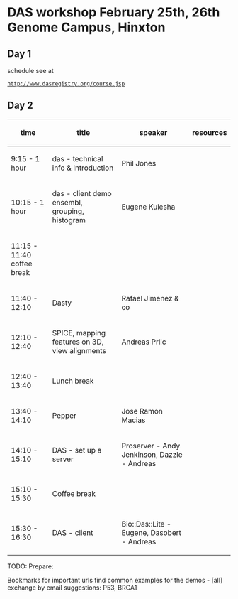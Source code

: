 =DAS workshop February 25th, 26th Genome Campus, Hinxton=

==Day 1==
schedule see at
 [http://www.dasregistry.org/course.jsp http://www.dasregistry.org/course.jsp]

==Day 2==


{| class="wikitable"
|-
! time
! title
! speaker
! resources
|-
| 9:15 - 1 hour
| das - technical info & Introduction 
| Phil Jones 
|  
|-
| 10:15 - 1 hour
| das - client demo ensembl, grouping, histogram
| Eugene Kulesha
|
|-
| 11:15 - 11:40 coffee break
| 
| 
|-
| 11:40 - 12:10 
| Dasty
| Rafael Jimenez & co
|
|-
| 12:10 - 12:40
| SPICE, mapping features on 3D, view alignments
| Andreas Prlic
|
|-
| 12:40 - 13:40 
| Lunch break 
|
|-
| 13:40 - 14:10
| Pepper
| Jose Ramon Macias
|
|-
| 14:10 - 15:10
| DAS - set up a server
| Proserver - Andy Jenkinson, Dazzle - Andreas
|
|-
| 15:10 - 15:30
| Coffee break
| 
|-
| 15:30 - 16:30 
| DAS - client  
| Bio::Das::Lite - Eugene, Dasobert - Andreas
|
|}


	
TODO: Prepare:

Bookmarks for important urls
find common examples for the demos - [all] exchange by email
suggestions: P53, BRCA1